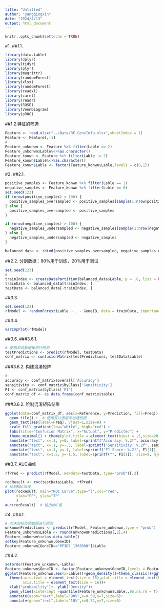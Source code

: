 ```yaml
---
title: "Untitled"
author: "yangqingxin"
date: "2024/4/13"
output: html_document
---
```


```r
knitr::opts_chunk$set(echo = TRUE)
```

#1.
##1.1.
```r
library(data.table)
library(dplyr)
library(tidyr)
library(plyr)
library(magrittr)
library(randomForest)
library(xlsx)
library(randomForest)
library(readxl)
library(caret)
library(readr)
library(ROSE)
library(VennDiagram)
library(pROC)
```
##1.2.特征的筛选
```r
Feature <- read.xlsx("../Data/RF_GeneInfo.xlsx",sheetIndex = 1)
Feature <- Feature[,-1]
#
Feature_unkonwn <- Feature %>% filter(Lable == 2)
Feature_unkonwn$Lable%<>%as.character()
Feature_konwn <- Feature %>% filter(Lable != 2)
Feature_konwn$Lable%<>%as.character()
Feature_konwn$Lable <- factor(Feature_konwn$Lable,levels = c(0,1))
```
#2.
##2.1.
```r
positive_samples <- Feature_konwn %>% filter(Lable == 1)
negative_samples <- Feature_konwn %>% filter(Lable == 0)
set.seed(123)
if (nrow(positive_samples) < 100) {
  positive_samples_oversampled <- positive_samples[sample(1:nrow(positive_samples), 100, replace = TRUE), ]
} else {
  positive_samples_oversampled <- positive_samples
}

if (nrow(negative_samples) > 100) {
  negative_samples_undersampled <- negative_samples[sample(1:nrow(negative_samples), 100), ]
} else {
  negative_samples_undersampled <- negative_samples
}

balanced_data <- rbind(positive_samples_oversampled, negative_samples_undersampled)
```
##2.2. 分割数据：80%用于训练，20%用于测试
```r
set.seed(123)
#
trainIndex <- createDataPartition(balanced_data$Lable, p = .8, list = FALSE)
trainData <- balanced_data[trainIndex, ]
testData <- balanced_data[-trainIndex, ]
```
##3.3. 
```r
set.seed(123)
rfModel <- randomForest(Lable ~ . - GeneID, data = trainData, importance = TRUE,proximity = TRUE,ntree = 500)
```
##3.4. 
```r
varImpPlot(rfModel)
```

##3.6. 
###3.6.1. 
```r
# 使用测试数据集进行预测
testPredictions <- predict(rfModel, testData)
conf_matrix <- confusionMatrix(testPredictions, testData$Lable)
```
###3.6.2. 构建混淆矩阵
```r
#
accuracy <- conf_matrix$overall['Accuracy']
sensitivity <- conf_matrix$byClass['Sensitivity']
F1 <- conf_matrix$byClass['F1']
conf_matrix_df <- as.data.frame(conf_matrix$table)
```
###3.6.2. 绘制混淆矩阵结果
```r
ggplot(data=conf_matrix_df, aes(x=Reference, y=Prediction, fill=Freq)) +
  geom_tile() +  # 使用瓦片图层来创建热图
  geom_text(aes(label=Freq), vjust=1,size=8) +  
  scale_fill_gradient(low="white", high="red") + 
  labs(title="Confusion Matrix", x="Actual", y="Predicted") + 
  theme_minimal() + theme(plot.title = element_text(hjust = .5,size=20),axis.title.x = element_text(size = 20),axis.title.y = element_text(size = 20,hjust=.8),axis.text = element_text(size = 16) )+guides(fill=FALSE)+
  annotate("text", x=.1, y=0, label=sprintf("Accuracy: %.2f", accuracy), size=5, hjust=0) +
  annotate("text", x=.1, y=-.5, label=sprintf("Sensitivity: %.2f", sensitivity[1]), size=5, hjust=0) +  
  annotate("text", x=.1, y=-1, label=sprintf("F1 Score: %.2f", F1[1]), size=5, hjust=0)+
  annotate("text", x=1.5, y=-1.5, label=sprintf("", F1[1]), size=5, hjust=0)
```
##3.7. AUC曲线
```r
rfPred <- predict(rfModel, newdata=testData, type="prob")[,2]

rocResult <- roc(testData$Lable, rfPred)
# 绘制ROC曲线
plot(rocResult, main="ROC Curve",type="l",col="red",
     xlab="FP", ylab="TP"
     )
auc(rocResult)  # 输出AUC值
```
#4.
##4.1. 
```r
# 对未知标签的数据进行预测
unknownPredictions <- predict(rfModel, Feature_unkonwn,type = "prob")
Feature_unkonwn$Lable <- round(unknownPredictions[,2],4)
Feature_unkonwn%<>%as.data.table()
setkey(Feature_unkonwn,GeneID)
Feature_unkonwn[GeneID=="PF3D7_1368000"]$Lable
```
##4.2. 
```r
setorder(Feature_unkonwn,-Lable)
Feature_unkonwn$GeneID <- factor(Feature_unkonwn$GeneID,levels = Feature_unkonwn$GeneID)
ggplot(Feature_unkonwn,aes(x=Lable))+geom_density()+theme_classic()+ggtitle("Random forest probability prediction results")+
  theme(axis.text = element_text(size = 15),plot.title = element_text(hjust = .5,size = 17),
        axis.title = element_text(size = 16))+
  xlab("probability")+  ylab("Density")+
  geom_vline(xintercept =quantile(Feature_unkonwn$Lable,.95,na.rm = T),color="red")+
  annotate(geom="text",label="90%",x=0.59,y=7,size=6)+
  annotate(geom="text",label="10%",x=0.72,y=7,size=6)
```

